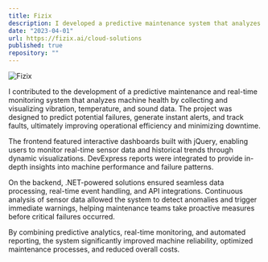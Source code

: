 ```yaml
---
title: Fizix
description: I developed a predictive maintenance system that analyzes vibration, temperature, and sound data in real time to detect potential machine failures, trigger instant alerts, and facilitate fault tracking. By integrating dynamic dashboards, automated reports, and predictive analytics, the system helped optimize maintenance processes, minimize downtime, and improve operational efficiency.
date: "2023-04-01"
url: https://fizix.ai/cloud-solutions
published: true
repository: ""
---
```


![Fizix](/project-images/fizix.png)

I contributed to the development of a predictive maintenance and real-time monitoring system that analyzes machine health by collecting and visualizing vibration, temperature, and sound data. The project was designed to predict potential failures, generate instant alerts, and track faults, ultimately improving operational efficiency and minimizing downtime.

The frontend featured interactive dashboards built with jQuery, enabling users to monitor real-time sensor data and historical trends through dynamic visualizations. DevExpress reports were integrated to provide in-depth insights into machine performance and failure patterns.

On the backend, .NET-powered solutions ensured seamless data processing, real-time event handling, and API integrations. Continuous analysis of sensor data allowed the system to detect anomalies and trigger immediate warnings, helping maintenance teams take proactive measures before critical failures occurred.

By combining predictive analytics, real-time monitoring, and automated reporting, the system significantly improved machine reliability, optimized maintenance processes, and reduced overall costs.
